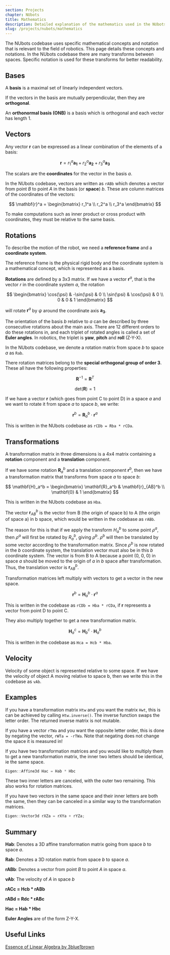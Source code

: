```yaml
---
section: Projects
chapter: NUbots
title: Mathematics
description: Detailed explanation of the mathematics used in the NUbots codebase.
slug: /projects/nubots/mathematics
---
```


The NUbots codebase uses specific mathematical concepts and notation that is relevant to the field of robotics. This page details these concepts and notations. In the NUbots codebase there are many transforms between spaces. Specific notation is used for these transforms for better readability.

## Bases

A **basis** is a maximal set of linearly independent vectors.

If the vectors in the basis are mutually perpendicular, then they are **orthogonal**.

An **orthonormal basis (ONB)** is a basis which is orthogonal and each vector has length 1.

## Vectors

Any vector $\mathbf{r}$ can be expressed as a linear combination of the elements of a basis:

$$
\mathbf{r} = r_1^a \mathbf{a_1} + r_2^a \mathbf{a_2} + r_3^a \mathbf{a_3}
$$

The scalars are the **coordinates** for the vector in the basis $a$.

In the NUbots codebase, vectors are written as `rABb` which denotes a vector from point $B$ to point $A$ in the basis (or **space**) $b$. These are column matrices of the coordinates of the vectors:

$$
\mathbf{r}^a = \begin{bmatrix}
r_1^a \\
r_2^a \\
r_3^a \end{bmatrix}
$$

To make computations such as inner product or cross product with coordinates, they must be relative to the same basis.

## Rotations

To describe the motion of the robot, we need a **reference frame** and a **coordinate system**.

The reference frame is the physical rigid body and the coordinate system is a mathematical concept, which is represented as a basis.

**Rotations** are defined by a 3x3 matrix. If we have a vector $\mathbf{r}^a$, that is the vector $r$ in the coordinate system $a$, the rotation

$$
\begin{bmatrix}
\cos(\psi) & -\sin(\psi) & 0 \\
\sin(\psi) & \cos(\psi) & 0 \\
0 & 0 & 1 \end{bmatrix}
$$

will rotate $\mathbf{r}^a$ by $\psi$ around the coordinate axis $\mathbf{a_3}$.

The orientation of the basis $b$ relative to $a$ can be described by three consecutive rotations about the main axis. There are 12 different orders to do these rotations in, and each triplet of rotated angles is called a set of **Euler angles**. In robotics, the triplet is **yaw**, **pitch** and **roll** (Z-Y-X).

In the NUbots codebase, we denote a rotation matrix from space $b$ to space $a$ as `Rab`.

There rotation matrices belong to the **special orthogonal group of order 3**. These all have the following properties:

$$
\mathbf{R}^{-1} = \mathbf{R}^T
$$

$$
\text{det}(\mathbf{R}) = 1
$$

If we have a vector $\mathbf{r}$ (which goes from point C to point D) in a space $a$ and we want to rotate it from space $a$ to space $b$, we write:

$$
\mathbf{r}^b = \mathbf{R}^b_a \cdot \mathbf{r}^a
$$

This is written in the NUbots codebase as `rCDb = Rba * rCDa`.

## Transformations

A transformation matrix in three dimensions is a 4x4 matrix containing a **rotation** component and a **translation** component.

If we have some rotation $\mathbf{R}_a^b$ and a translation component $\mathbf{r}^b$, then we have a transformation matrix that transforms from space $a$ to space $b$:

$$
\mathbf{H}_a^b = \begin{bmatrix}
\mathbf{R}_a^b & \mathbf{r}_{AB}^b \\
\mathbf{0} & 1
\end{bmatrix}
$$

This is written in the NUbots codebase as `Hba`.

The vector $\mathbf{r}_{AB}^b$ is the vector from B (the origin of space b) to A (the origin of space a) in b space, which would be written in the codebase as `rABb`.

The reason for this is that if we apply the transform $H^b_a$ to some point $\rho^a$, then $\rho^a$ will first be rotated by $R_a^b$, giving $\rho^b$. $\rho^b$ will then be translated by some vector according to the transformation matrix. Since $\rho^b$ is now rotated in the $b$ coordinate system, the translation vector must also be in this $b$ coordinate system. The vector is from B to A because a point (0, 0, 0) in space $a$ should be moved to the origin of $a$ in $b$ space after transformation. Thus, the translation vector is $\mathbf{r}_{AB}^b$.

Transformation matrices left multiply with vectors to get a vector in the new space.

$$
\mathbf{r}^b = \mathbf{H}^b_a \cdot \mathbf{r}^a
$$

This is written in the codebase as `rCDb = Hba * rCDa`, if $\mathbf{r}$ represents a vector from point D to point C.

They also multiply together to get a new transformation matrix.

$$
\mathbf{H}_a^c = \mathbf{H}_b^c \cdot \mathbf{H}^b_a
$$

This is written in the codebase as `Hca = Hcb * Hba`.

## Velocity

Velocity of some object is represented relative to some space. If we have the velocity of object A moving relative to space b, then we write this in the codebase as `vAb`.

## Examples

If you have a transformation matrix `Htw` and you want the matrix `Hwt`, this is can be achieved by calling `Htw.inverse()`. The inverse function swaps the letter order. The returned inverse matrix is not mutable.

If you have a vector `rTWa` and you want the opposite letter order, this is done by negating the vector, `rWTa = -rTWa`. Note that negating does not change the space it is measured in!

If you have two transformation matrices and you would like to multiply them to get a new transformation matrix, the inner two letters should be identical, ie the same space.

```cpp
Eigen::Affine3d Hac = Hab * Hbc
```

These two inner letters are canceled, with the outer two remaining. This also works for rotation matrices.

If you have two vectors in the same space and their inner letters are both the same, then they can be canceled in a similar way to the transformation matrices.

```cpp
Eigen::Vector3d rXZa = rXYa + rYZa;
```

## Summary

**Hab**: Denotes a 3D affine transformation matrix going from space $b$ to space $a$.

**Rab**: Denotes a 3D rotation matrix from space $b$ to space $a$.

**rABb**: Denotes a vector from point $B$ to point $A$ in space $a$.

**vAb**: The velocity of $A$ in space $b$

**rACc = Hcb \* rABb**

**rABd = Rdc \* rABc**

**Hac = Hab \* Hbc**

**Euler Angles** are of the form Z-Y-X.

## Useful Links

[Essence of Linear Algebra by 3blue1brown](https://www.3blue1brown.com/essence-of-linear-algebra-page)
